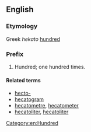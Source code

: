==English==

===Etymology===
Greek ''hekato'' [[hundred]]

===Prefix===
{{en-prefix}}

# Hundred; one hundred times.

====Related terms====

* [[hecto-]]
* [[hecatogram]]
* [[hecatometre]], [[hecatometer]]
* [[hecatoliter]], [[hecatoliter]]

[[Category:en:Hundred]]